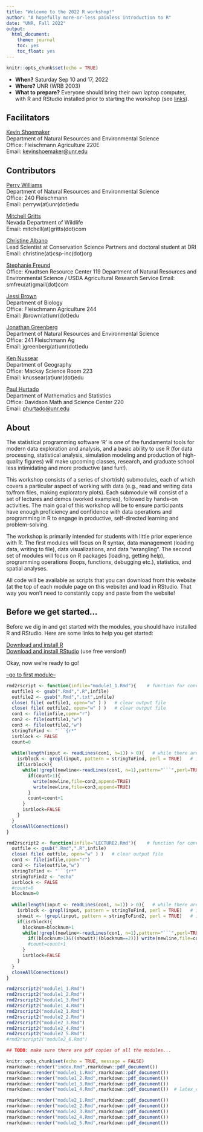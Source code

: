 ```yaml
---
title: "Welcome to the 2022 R workshop!"
author: "A hopefully more-or-less painless introduction to R"
date: "UNR, Fall 2022"
output:
  html_document:
    theme: journal
    toc: yes
    toc_float: yes
---
```


```r
knitr::opts_chunk$set(echo = TRUE)
```

 * **When?** Saturday Sep 10 and 17, 2022
 * **Where?** UNR (WRB 2003)  
 * **What to prepare?** Everyone should bring their own laptop computer, with R and RStudio installed prior to starting the workshop (see [links](Links.html)). 
 
## Facilitators

[Kevin Shoemaker](https://www.unr.edu/nres/people/shoemaker-kevin)		 
Department of Natural Resources and Environmental Science       
Office: Fleischmann Agriculture 220E					
Email: [kevinshoemaker@unr.edu](kevinshoemaker@unr.edu)


## Contributors

[Perry Williams](http://www.perrywilliams.us/)  
Department of Natural Resources and Environmental Science   
Office: 240 Fleischmann  
Email: perryw(at)unr(dot)edu

[Mitchell Gritts](https://mitchellgritts.com)     
Nevada Department of Wildlife          
Email: mitchell(at)gritts(dot)com

[Christine Albano](http://www.csp-inc.org/about-us/core-science-staff/albano-christine/)     
Lead Scientist at Conservation Science Partners and doctoral student at DRI    
Email: christine(at)csp-inc(dot)org    

[Stephanie Freund](http://newinghamlab.weebly.com/lab-members.html)      
Office: Knudtsen Resource Center 119
Department of Natural Resources and Environmental Science / USDA Agricultural Research Service
Email: smfreu(at)gmail(dot)com

[Jessi Brown](http://jessilbrown.org/Welcome.html)    
Department of Biology     
Office: Fleischmann Agriculture 244       
Email: jlbrown(at)unr(dot)edu    

[Jonathan Greenberg](https://naes.unr.edu/gears/)    
Department of Natural Resources and Environmental Science   
Office: 241 Fleischmann Ag    
Email: jgreenberg(at)unr(dot)edu     

[Ken Nussear](http://www.nussear.com/)  
Department of Geography      
Office: Mackay Science Room 223      
Email: knussear(at)unr(dot)edu        

[Paul Hurtado](http://pauljhurtado.com/)  
Department of Mathematics and Statistics     
Office: Davidson Math and Science Center 220  
Email: [phurtado@unr.edu](phurtado@unr.edu)    


## About

The statistical programming software 'R' is one of the fundamental tools for modern data exploration and analysis, and a basic ability to use R (for data processing, statistical analysis, simulation modeling and production of high-quality figures) will make upcoming classes, research, and graduate school less intimidating and more productive (and fun!).

This workshop consists of a series of short(ish) submodules, each of which covers a particular aspect of working with data (e.g., read and writing data to/from files, making exploratory plots). Each submodule will consist of a set of lectures and demos (worked examples), followed by hands-on activities. The main goal of this workshop will be to ensure participants have enough proficiency and confidence with data operations and programming in R to engage in productive, self-directed learning and problem-solving. 

The workshop is primarily intended for students with little prior experience with R. The first modules will focus on R syntax, data management (loading data, writing to file), data visualizations, and data "wrangling". The second set of modules will focus on R packages (loading, getting help), programming operations (loops, functions, debugging etc.), statistics, and spatial analyses.   

All code will be available as scripts that you can download from this website (at the top of each module page on this website) and load in RStudio. That way you won't need to constantly copy and paste from the website!  

## Before we get started...

Before we dig in and get started with the modules, you should have installed R and RStudio. Here are some links to help you get started:

[Download and install R](https://cran.r-project.org/)          
[Download and install RStudio](https://www.rstudio.com/products/rstudio/download/)    (use free version!)         


Okay, now we're ready to go!


[--go to first module--](module1_1.html)


```r
rmd2rscript <- function(infile="module1_1.Rmd"){    # function for converting markdown to scripts
  outfile1 <- gsub(".Rmd",".R",infile)
  outfile2 <- gsub(".Rmd",".txt",infile)
  close( file( outfile1, open="w" ) )   # clear output file
  close( file( outfile2, open="w" ) )   # clear output file
  con1 <- file(infile,open="r")
  con2 <- file(outfile1,"w")
  con3 <- file(outfile2,"w")
  stringToFind <- "```{r*"
  isrblock <- FALSE
  count=0
  
  while(length(input <- readLines(con1, n=1)) > 0){   # while there are still lines to be read
    isrblock <- grepl(input, pattern = stringToFind, perl = TRUE)   # is it the start of an R block?
    if(isrblock){
      while(!grepl(newline<-readLines(con1, n=1),pattern="```",perl=TRUE)){
        if(count>1){
          write(newline,file=con2,append=TRUE)
          write(newline,file=con3,append=TRUE)
        }
        count=count+1
      }
      isrblock=FALSE
    }
  }
  closeAllConnections()
}

rmd2rscript2 <- function(infile="LECTURE2.Rmd"){    # function for converting markdown to scripts
  outfile <- gsub(".Rmd",".R",infile)
  close( file( outfile, open="w" ) )   # clear output file
  con1 <- file(infile,open="r")
  con2 <- file(outfile,"w")
  stringToFind <- "```{r*"
  stringToFind2 <- "echo"
  isrblock <- FALSE
  #count=0
  blocknum=0
  
  while(length(input <- readLines(con1, n=1)) > 0){   # while there are still lines to be read
    isrblock <- grepl(input, pattern = stringToFind, perl = TRUE)   # is it the start of an R block?
    showit <- !grepl(input, pattern = stringToFind2, perl = TRUE)   # is it hidden (echo=FALSE)
    if(isrblock){
      blocknum=blocknum+1
      while(!grepl(newline<-readLines(con1, n=1),pattern="```",perl=TRUE)){
        if((blocknum>1)&((showit)|(blocknum==2))) write(newline,file=con2,append=TRUE)
        #count=count+1
      }
      isrblock=FALSE
    }
  }
  closeAllConnections()
}

```


```r

rmd2rscript2("module1_1.Rmd")
rmd2rscript2("module1_2.Rmd")
rmd2rscript2("module1_3.Rmd")
rmd2rscript2("module1_4.Rmd")
rmd2rscript2("module2_1.Rmd")
rmd2rscript2("module2_2.Rmd")
rmd2rscript2("module2_3.Rmd")
rmd2rscript2("module2_4.Rmd")
rmd2rscript2("module2_5.Rmd")
#rmd2rscript2("module2_6.Rmd")

## TODO: make sure there are pdf copies of all the modules... 

knitr::opts_chunk$set(echo = TRUE, message = FALSE)
rmarkdown::render("index.Rmd",rmarkdown::pdf_document())
rmarkdown::render("module1_1.Rmd",rmarkdown::pdf_document())
rmarkdown::render("module1_2.Rmd",rmarkdown::pdf_document())
rmarkdown::render("module1_3.Rmd",rmarkdown::pdf_document())
rmarkdown::render("module1_4.Rmd",rmarkdown::pdf_document())  # latex_engine="xelatex"

rmarkdown::render("module2_1.Rmd",rmarkdown::pdf_document())
rmarkdown::render("module2_2.Rmd",rmarkdown::pdf_document())
rmarkdown::render("module2_3.Rmd",rmarkdown::pdf_document())
rmarkdown::render("module2_4.Rmd",rmarkdown::pdf_document())
rmarkdown::render("module2_5.Rmd",rmarkdown::pdf_document())


```





